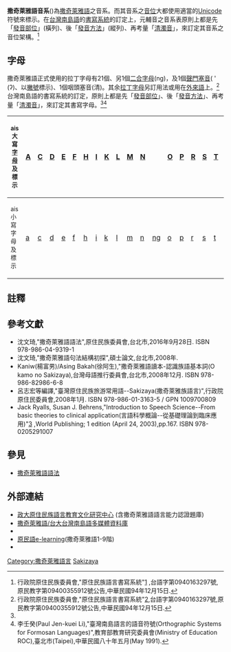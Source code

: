 {{noteTA
|T=zh-hant:撒奇萊雅語音系; zh-hans:撒奇莱雅语音系
|G1=Sakizaya phonology
}}

'''撒奇萊雅語音系'''({{lang|en|Sakizaya phonology}})為[[撒奇萊雅語|撒奇萊雅語]]之音系。而其音系之[[音位|音位]]大都使用適當的[[Unicode|Unicode]]符號來標示。在[[台灣南島語|台灣南島語]]的[[書寫系統|書寫系統]]的訂定上，元輔音之音系表原則上都是先「[[發音部位|發音部位]]」(橫列)、後「[[發音方法|發音方法]]」(縱列)、再考量「[[清濁音|清濁音]]」，來訂定其音系之音位架構。<ref name=shaolatin>行政院原住民族委員會,"原住民族語言書寫系統"[http://www.edu.tw/files/list/M0001/aboriginal.pdf] {{Wayback|url=http://www.edu.tw/files/list/M0001/aboriginal.pdf |date=20110212023032 }},台語字第0940163297號,原民教字第09400355912號公告,中華民國94年12月15日.</ref>

==字母==
撒奇萊雅語正式使用的拉丁字母有21個、另1個[[二合字母|二合字母]](ng)，及1個[[聲門塞音|聲門塞音]]( ' (ʔ)、以[[撇號|撇號]]標示)、1個咽頭塞音(清)。其余[[拉丁字母|拉丁字母]]另訂用法或用在[[外來語|外來語]]上。<ref name=shaolatin>行政院原住民族委員會,"原住民族語言書寫系統"[http://www.edu.tw/files/list/M0001/aboriginal.pdf],台語字第0940163297號,原民教字第09400355912號公告,中華民國94年12月15日.</ref> 台灣南島語的書寫系統的訂定，原則上都是先「[[發音部位|發音部位]]」、後「[[發音方法|發音方法]]」、再考量「[[清濁音|清濁音]]」，來訂定其書寫字母。<ref name=shaolatin/><ref>李壬癸(Paul Jen-kuei Li),"臺灣南島語言的語音符號(Orthographic Systems for Formosan Languages)",教育部教育研究委員會(Ministry of Education ROC),臺北市(Taipei),中華民國八十年五月(May 1991).</ref>

{| class=wikitable style="font-size: 1.25em;"
|-align=center
!<small>ais大寫[[字母|字母]]及標示</small>
|[[A|A]]||[[C|C]]||[[D|D]]||[[E|E]]||[[F|F]]||[[H|H]]||[[I|I]]||[[K|K]]||[[L|L]]||[[M|M]]||[[N|N]]||||[[O|O]]||[[P|P]]||[[R|R]]||[[S|S]]||[[T|T]]||[[U|U]]||[[W|W]]||[[X|X]]||[[Y|Y]]||[[Z|Z]]||'(ʡ)||^(ʔ)
|-align=center
!<small>ais小寫字母及標示</small>
|[[a|a]]|| [[c|c]]||[[d|d]]||[[e|e]]||[[f|f]]||[[h|h]]||[[i|i]]||[[k|k]]||[[l|l]]||[[m|m]]||[[n|n]]||[[ng|ng]]||[[o|o]]||[[p|p]]||[[r|r]]||[[s|s]]||[[t|t]]||[[u|u]]|| [[w|w]]||[[x|x]]||[[y|y]]||[[z|z]]||'(ʡ)||^(ʔ)
|}

==註釋==
{{reflist|2}}

== 參考文獻 ==
{{refbegin|2}}
*沈文琦,"撒奇萊雅語語法",原住民族委員會,台北市,2016年9月28日. ISBN 978-986-04-9319-1
*沈文琦,"撒奇萊雅語句法結構初探",碩士論文,台北市,2008年.
*Kaniw(楊富男)/Asing Bakah(徐阿生),"撒奇萊雅語讀本-認識族語基本詞(O kamo no Sakizaya),台灣母語推行委員會,台北市,2008年12月. ISBN 978-986-82986-6-8
*呂志宏等編譯,"臺灣原住民族旅游常用語--Sakizaya(撒奇萊雅族語言)",行政院原住民委員會,2008年1月. ISBN 978-986-01-3163-5 / GPN 1009700809
*Jack Ryalls, Susan J. Behrens,"Introduction to Speech Science--From basic theories to clinical application(言語科學概論--從基礎理論到臨床應用)"[https://www.amazon.com/Introduction-Speech-Science-Jack-Ryalls/dp/0205291007/ref=sr_1_1?ie=UTF8&qid=1531926750&sr=8-1&keywords=introduction+to+speech+science] {{Wayback|url=https://www.amazon.com/Introduction-Speech-Science-Jack-Ryalls/dp/0205291007/ref=sr_1_1?ie=UTF8&qid=1531926750&sr=8-1&keywords=introduction+to+speech+science |date=20190613230810 }},World Publishing; 1 edition (April 24, 2003),pp.167. ISBN 978-0205291007
{{refend}}

==參見==
*[[撒奇萊雅語語法|撒奇萊雅語語法]]

== 外部連結 ==
*[http://www.alcd.nccu.edu.tw/index_0.html 政大原住民族語言教育文化研究中心] {{Wayback|url=http://www.alcd.nccu.edu.tw/index_0.html |date=20131120051237 }}(含撒奇萊雅語語言能力認證題庫)
*[http://corpus.linguistics.ntu.edu.tw/choose.php?q=sakizaya 撒奇萊雅語/台大台灣南島語多媒體資料庫] {{Wayback|url=http://corpus.linguistics.ntu.edu.tw/choose.php?q=sakizaya |date=20190822082713 }}
*{{youtube|ecQpuhUFbdU|撒奇萊雅─沉默的族群}}
*[https://web.archive.org/web/20111208220112/http://e-learning.apc.gov.tw/ 原民語e-learning](撒奇萊雅語1-9階)
*{{youtube|KSSYRYIBwI8|撒奇萊雅語新聞}}
{{Language phonologies}}

[[Category:撒奇萊雅語言|Category:撒奇萊雅語言]]
[[Category:各語言音系|Sakizaya]]